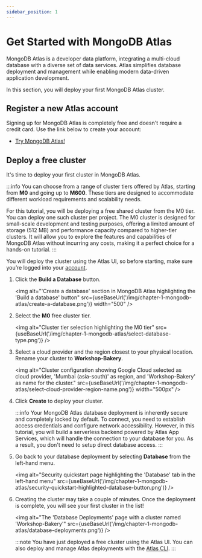 ```yaml
---
sidebar_position: 1
---
```



# Get Started with MongoDB Atlas

MongoDB Atlas is a developer data platform, integrating a multi-cloud database with a diverse set of data services. Atlas simplifies database deployment and management while enabling modern data-driven application development.

In this section, you will deploy your first MongoDB Atlas cluster.

## Register a new Atlas account

Signing up for MongoDB Atlas is completely free and doesn't require a credit card. Use the link below to create your account:

- [Try MongoDB Atlas!](https://mongodb.com/try?utm_campaign=devrel&utm_source=workshop&utm_medium=cta&utm_content=google_cloud_workshop&utm_term=stanimira.vlaeva)

## Deploy a free cluster

It's time to deploy your first cluster in MongoDB Atlas.

:::info
 You can choose from a range of cluster tiers offered by Atlas, starting from **M0** and going up to **M600**. These tiers are designed to accommodate different workload requirements and scalability needs.

For this tutorial, you will be deploying a free shared cluster from the M0 tier. You can deploy one such cluster per project. The M0 cluster is designed for small-scale development and testing purposes, offering a limited amount of storage (512 MB) and performance capacity compared to higher-tier clusters. It will allow you to explore the features and capabilities of MongoDB Atlas without incurring any costs, making it a perfect choice for a hands-on tutorial.
:::

You will deploy the cluster using the Atlas UI, so before starting, make sure you’re logged into your [account](https://cloud.mongodb.com?utm_campaign=devrel&utm_source=workshop&utm_medium=cta&utm_content=google_cloud_workshop&utm_term=stanimira.vlaeva).

1. Click the **Build a Database** button.

    <img
        alt="'Create a database' section in MongoDB Atlas highlighting the 'Build a database' button" 
        src={useBaseUrl('/img/chapter-1-mongodb-atlas/create-a-database.png')}
        width="500"
    />

1. Select the **M0** free cluster tier.

    <img
        alt="Cluster tier selection highlighting the M0 tier"
        src={useBaseUrl('/img/chapter-1-mongodb-atlas/select-database-type.png')}
    />

1. Select a cloud provider and the region closest to your physical location. Rename your cluster to **Workshop-Bakery**.

    <img
        alt="Cluster configuration showing Google Cloud selected as cloud provider, 'Mumbai (asia-south)' as region, and 'Workshop-Bakery' as name for the cluster."
        src={useBaseUrl('/img/chapter-1-mongodb-atlas/select-cloud-provider-region-name.png')}
        width="500px"
    />

1. Click **Create** to deploy your cluster.

    :::info
    Your MongoDB Atlas database deployment is inherently secure and completely locked by default. To connect, you need to establish access credentials and configure network accessibility. However, in this tutorial, you will build a serverless backend powered by Atlas App Services, which will handle the connection to your database for you. As a result, you don't need to setup direct database access.
    :::

1. Go back to your database deployment by selecting **Database** from the left-hand menu.

    <img
        alt="Security quickstart page highlighting the 'Database' tab in the left-hand menu"
        src={useBaseUrl('/img/chapter-1-mongodb-atlas/security-quickstart-highlighted-database-button.png')}
    />

1. Creating the cluster may take a couple of minutes. Once the deployment is complete, you will see your first cluster in the list!

    <img
        alt="The 'Database Deployments' page with a cluster named 'Workshop-Bakery'"
        src={useBaseUrl('/img/chapter-1-mongodb-atlas/database-deployments.png')}
    />

    :::note
    You have just deployed a free cluster using the Atlas UI. You can also deploy and manage Atlas deployments with the [Atlas CLI](https://www.mongodb.com/docs/atlas/cli/stable/?utm_campaign=devrel&utm_source=workshop&utm_medium=cta&utm_content=google_cloud_workshop&utm_term=stanimira.vlaeva).
    :::
